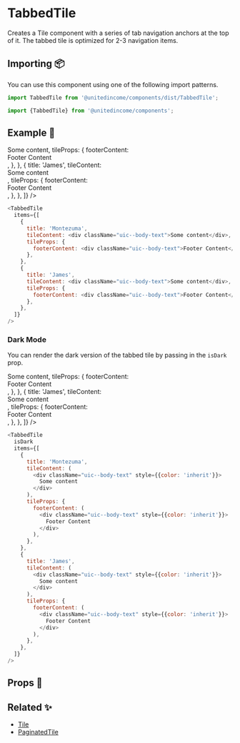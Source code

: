 
# TabbedTile

Creates a Tile component with a series of tab navigation anchors at the top of it. The tabbed tile is optimized for 2-3 navigation items.

## Importing 📦

You can use this component using one of the following import patterns.

```javascript
import TabbedTile from '@unitedincome/components/dist/TabbedTile';
```

```javascript
import {TabbedTile} from '@unitedincome/components';
```

## Example 🚀

<Preview>
  <TabbedTile
    items={[
      {
        title: 'Montezuma',
        tileContent: <div className="uic--body-text">Some content</div>,
        tileProps: {
          footerContent: <div className="uic--body-text">Footer Content</div>,
        },
      },
      {
        title: 'James',
        tileContent: <div className="uic--body-text">Some content</div>,
        tileProps: {
          footerContent: <div className="uic--body-text">Footer Content</div>,
        },
      },
    ]}
  />
</Preview>

```javascript
<TabbedTile
  items={[
    {
      title: 'Montezuma',
      tileContent: <div className="uic--body-text">Some content</div>,
      tileProps: {
        footerContent: <div className="uic--body-text">Footer Content</div>,
      },
    },
    {
      title: 'James',
      tileContent: <div className="uic--body-text">Some content</div>,
      tileProps: {
        footerContent: <div className="uic--body-text">Footer Content</div>,
      },
    },
  ]}
/>
```

### Dark Mode

You can render the dark version of the tabbed tile by passing in the `isDark` prop.

<Preview>
  <TabbedTile
    isDark
    items={[
      {
        title: 'Montezuma',
        tileContent: <div className="uic--body-text">Some content</div>,
        tileProps: {
          footerContent: <div className="uic--body-text">Footer Content</div>,
        },
      },
      {
        title: 'James',
        tileContent: <div className="uic--body-text">Some content</div>,
        tileProps: {
          footerContent: <div className="uic--body-text">Footer Content</div>,
        },
      },
    ]}
  />
</Preview>

```javascript
<TabbedTile
  isDark
  items={[
    {
      title: 'Montezuma',
      tileContent: (
        <div className="uic--body-text" style={{color: 'inherit'}}>
          Some content
        </div>
      ),
      tileProps: {
        footerContent: (
          <div className="uic--body-text" style={{color: 'inherit'}}>
            Footer Content
          </div>
        ),
      },
    },
    {
      title: 'James',
      tileContent: (
        <div className="uic--body-text" style={{color: 'inherit'}}>
          Some content
        </div>
      ),
      tileProps: {
        footerContent: (
          <div className="uic--body-text" style={{color: 'inherit'}}>
            Footer Content
          </div>
        ),
      },
    },
  ]}
/>
```

## Props 🔧

<Props of={TabbedTile} />

## Related ✨

- [Tile](/?path=/docs/atoms-tile--default)
- [PaginatedTile](/?path=/docs/molecules-paginatedtile--default)
